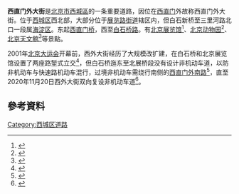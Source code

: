 {{coord|39.93693|116.33264|display=title}}
{{Infobox China Road
|路牌类型 = Beijing
|道路方向 = WE
|中文道路名称 =西直门外大街
|道路名称拼音 =XIZHIMENWAIDAJIE
|道路属性 = 城市主干道
|图片 = Xizhimen Outer St east of Baishiqiao (20210512145727).jpg
|图片说明 = 从白石桥东侧过街天桥拍摄的西直门外大街，道路北侧为[[中国印钞造币总公司|中国印钞造币总公司]]，右侧为西苑饭店
|道路总长度 = 2.6
|车速限制 = 
|行车线数量 = 
|所在地区 = [[北京市|北京市]][[西城区|西城区]]
|起点 = [[西直门桥|西直门桥]]
|终点 = [[白石新桥|白石新桥]]
|相连路段=[[中关村南大街|中关村南大街]]、[[首都体育馆南路|首都体育馆南路]]、[[紫竹院路|紫竹院路]]、[[动物园路_(北京)|动物园路]]、[[北京二环路|二环路]]
|路段主要建筑 = [[北京展览馆|北京展览馆]]<br>[[北京动物园|北京动物园]]<br>[[北京天文館|北京天文館]]
}}
'''西直门外大街'''是[[北京市|北京市]][[西城區|西城區]]的一条重要道路，因位在[[西直门|西直门]]外故称西直门外大街。位于[[西城区|西城区]]西北部，大部分位于[[展览路街道|展览路街道]]辖区内，但白石新桥至三里河路北口一段属[[海淀区|海淀区]]。东起[[西直门桥|西直门桥]]，西至[[中关村大街|白石桥路]]。有[[北京展览馆|北京展览馆]]<ref>{{Cite web|url =http://www.expo-china.com/pages/hall/200311/58/index.shtml|title =北京展览馆|accessdate =2015-12-18|archiveurl =https://web.archive.org/web/20160308001323/http://www.expo-china.com/pages/hall/200311/58/index.shtml|archivedate =2016-03-08|deadurl =yes}}</ref>、[[北京动物园|北京动物园]]<ref>{{Cite web|url =http://m.city8.com/bj/chuxingfuwu/M555167_WIIY|title =北京动物园馆|access-date =2015-12-18|archive-date =2019-08-21|archive-url =https://web.archive.org/web/20190821090925/http://m.city8.com/bj/chuxingfuwu/M555167_WIIY|dead-url =no}}</ref>、[[北京天文館|北京天文館]]<ref>{{Cite web|url =https://www.google.com.tw/search?q=%E8%A5%BF%E7%9B%B4%E9%96%80%E5%A4%96%E5%A4%A7%E8%A1%97%E7%9A%84%E6%99%AF%E9%BB%9E&npsic=0&rflfq=1&tbm=lcl&ved=0ahUKEwiwgp778uXJAhVnGaYKHcq_B38Q0CcILQ&rlfi=hd:;si:&tbs=lf_msr:-1,lf:1,lf_ui:1&oll=39.93809050361607,116.33919100000003&ospn=0.003948581824403163,0.00996708869934082&oz=17&fll=39.93814808707693,116.34099344445804&fspn=0.003948578501841382,0.010149478912353516&fz=17&ei=fz10VvDGMeeymAXK_574Bw&qop=1|title= 西直門外大街的景點}}</ref>等景點。

2001年[[2001年夏季世界大學運動會|北京大运会]]开幕前，西外大街经历了大规模改扩建，在白石桥和北京展览馆设置了两座路堑式立交<ref>{{cite news|url=https://www.chinanews.com/2001-08-09/26/112144.html|title=京城西北路网即将贯通 将作大运村主干道|publisher=[[中国新闻社|中国新闻社]]|date=2001-08-09|accessdate=2021-05-12|archive-date=2021-05-12|archive-url=https://web.archive.org/web/20210512084657/https://www.chinanews.com/2001-08-09/26/112144.html|dead-url=no}}</ref>，但白石桥迤东至北展桥段没有设计非机动车道，以防非机动车与快速路机动车混行，过境非机动车需绕行南侧的[[西直门外南路|西直门外南路]]<ref>{{cite news|url=https://auto.sina.com.cn/news/2001-08-09/12520.shtml|title=学院路通车西外大街改造 西直门该怎么走|work=[[北京青年报|北京青年报]]|date=2001-08-09|accessdate=2021-05-12|archive-date=2021-05-12|archive-url=https://web.archive.org/web/20210512032046/https://auto.sina.com.cn/news/2001-08-09/12520.shtml|dead-url=no}}</ref>，直至2020年11月20日西外大街双向复设非机动车道<ref>{{cite news|url=http://beijing.qianlong.com/2020/1120/5025652.shtml|title=动物园门前有了“骑行红毯”|work=[[北京日报|北京日报]]|date=2020-11-20|accessdate=2021-05-12|archive-date=2021-05-12|archive-url=https://web.archive.org/web/20210512134529/http://beijing.qianlong.com/2020/1120/5025652.shtml|dead-url=no}}</ref>。

==參考資料==
{{Reflist|2}}

{{北京公路网}}
[[Category:西城区道路|Category:西城区道路]]